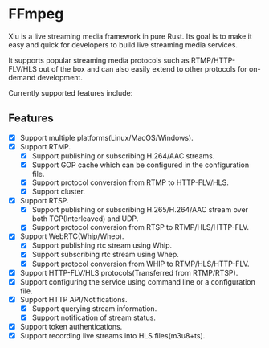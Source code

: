 
# FFmpeg

Xiu is a live streaming media framework in pure Rust. Its goal is to make it easy and quick for developers to build live streaming media services.

It supports popular streaming media protocols such as RTMP/HTTP-FLV/HLS out of the box and can also easily extend to other protocols for on-demand development.

Currently supported features include:

## Features
- [x] Support multiple platforms(Linux/MacOS/Windows).
- [x] Support RTMP.
   - [x] Support publishing or subscribing H.264/AAC streams.
   - [x] Support GOP cache which can be configured in the configuration file.
   - [x] Support protocol conversion from RTMP to HTTP-FLV/HLS.
   - [x] Support cluster.
- [x] Support RTSP.
  - [x] Support publishing or subscribing H.265/H.264/AAC stream over both TCP(Interleaved) and UDP.
  - [x] Support protocol conversion from RTSP to RTMP/HLS/HTTP-FLV.
- [x] Support WebRTC(Whip/Whep).
  - [x] Support publishing rtc stream using Whip.
  - [x] Support subscribing rtc stream using Whep.
  - [x] Support protocol conversion from WHIP to RTMP/HLS/HTTP-FLV.
- [x] Support HTTP-FLV/HLS protocols(Transferred from RTMP/RTSP).
- [x] Support configuring the service using command line or a configuration file.
- [x] Support HTTP API/Notifications.
  - [x] Support querying stream information.
  - [x] Support notification of stream status.
- [x] Support token authentications.
- [x] Support recording live streams into HLS files(m3u8+ts).

<DocCardList items={useCurrentSidebarCategory().items} />
